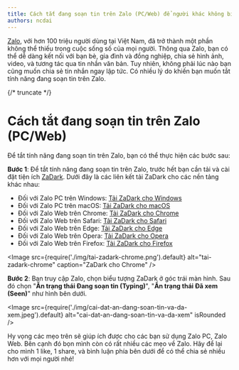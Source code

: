 ```yaml
---
title: Cách tắt đang soạn tin trên Zalo (PC/Web) để người khác không biết bạn đang online và soạn tin
authors: ncdai
---
```


[Zalo](https://zalo.me), với hơn 100 triệu người dùng tại Việt Nam, đã trở thành một phần không thể thiếu trong cuộc sống số của mọi người. Thông qua Zalo, bạn có thể dễ dàng kết nối với bạn bè, gia đình và đồng nghiệp, chia sẻ hình ảnh, video, và tương tác qua tin nhắn văn bản. Tuy nhiên, không phải lúc nào bạn cũng muốn chia sẻ tin nhắn ngay lập tức. Có nhiều lý do khiến bạn muốn tắt tính năng đang soạn tin trên Zalo.

{/* truncate */}

# Cách tắt đang soạn tin trên Zalo (PC/Web)

Để tắt tính năng đang soạn tin trên Zalo, bạn có thể thực hiện các bước sau:

**Bước 1**: Để tắt tính năng đang soạn tin trên Zalo, trước hết bạn cần tải và cài đặt tiện ích [ZaDark](https://zadark.com). Dưới đây là các liên kết tải ZaDark cho các nền tảng khác nhau:

- Đối với Zalo PC trên Windows: [Tải ZaDark cho Windows](https://go.quaric.com/zadark-win)
- Đối với Zalo PC trên macOS: [Tải ZaDark cho macOS](https://go.quaric.com/zadark-mac)
- Đối với Zalo Web trên Chrome: [Tải ZaDark cho Chrome](https://go.quaric.com/zadark-chrome)
- Đối với Zalo Web trên Safari: [Tải ZaDark cho Safari](https://go.quaric.com/zadark-safari)
- Đối với Zalo Web trên Edge: [Tải ZaDark cho Edge](https://go.quaric.com/zadark-edge)
- Đối với Zalo Web trên Opera: [Tải ZaDark cho Opera](https://go.quaric.com/zadark-opera)
- Đối với Zalo Web trên Firefox: [Tải ZaDark cho Firefox](https://go.quaric.com/zadark-firefox)

<Image
  src={require('./img/tai-zadark-chrome.png').default}
  alt="tai-zadark-chrome"
  caption="ZaDark cho Chrome"
/>

**Bước 2**: Bạn truy cập Zalo, chọn biểu tượng ZaDark ở góc trái màn hình. Sau đó chọn "**Ẩn trạng thái Đang soạn tin (Typing)**", "**Ẩn trạng thái Đã xem (Seen)**" như hình bên dưới.

<Image
  src={require('./img/cai-dat-an-dang-soan-tin-va-da-xem.jpeg').default}
  alt="cai-dat-an-dang-soan-tin-va-da-xem"
  isRounded
/>

Hy vọng các mẹo trên sẽ giúp ích được cho các bạn sử dụng Zalo PC, Zalo Web. Bên cạnh đó bọn mình còn có rất nhiều các mẹo về Zalo. Hãy để lại cho mình 1 like, 1 share, và bình luận phía bên dưới để có thể chia sẻ nhiều hơn với mọi người nhé!
